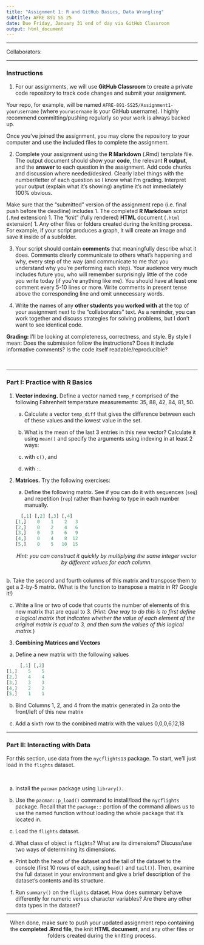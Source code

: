 ```yaml
---
title: "Assignment 1: R and GitHub Basics, Data Wrangling"
subtitle: AFRE 891 SS 25
date: Due Friday, January 31 end of day via GitHub Classroom
output: html_document
---
```


***

Collaborators:

***

### Instructions
  


1. For our assignments, we will use **GitHub Classroom** to create a private code repository to track code changes and submit your assignment. 

Your repo, for example, will be named `AFRE-891-SS25/Assignment1-yourusername` (where `yourusername` is your GitHub username). I highly recommend committing/pushing regularly so your work is always backed up. 

Once you've joined the assignment, you may clone the repository to your computer and use the included files to complete the assignment.

2. Complete your assignment using the **R Markdown** (.Rmd) template file. The output document should show your **code**, the relevant **R output**, and the **answer** to each question in the assignment. Add code chunks and discussion where needed/desired. Clearly label things with the number/letter of each question so I know what I'm grading. Interpret your output (explain what it's showing) anytime it's not immediately 100% obvious. 

Make sure that the "submitted" version of the assignment repo (i.e. final push before the deadline) includes
    1. The completed **R Markdown** script (`.Rmd` extension)
    1. The "knit" (fully rendered) **HTML** document (`.html` extension)
    1. Any other files or folders created during the knitting process. For example, if your script produces a graph, it will create an image and save it inside of a subfolder.

3. Your script should contain **comments** that meaningfully describe what it does. Comments clearly communicate to others what's happening and why, every step of the way (and communicate to me that you understand why you're performing each step). Your audience very much includes future you, who will remember surprisingly little of the code you write today (if you're anything like me). You should have at least one comment every 5-10 lines or more. Write comments in present tense above the corresponding line and omit unnecessary words.

4. Write the names of any **other students you worked with** at the top of your assignment next to the "collaborators" text. As a reminder, you can work together and discuss strategies for solving problems, but I don't want to see identical code.

**Grading:** I'll be looking at completeness, correctness, and style. By style I mean: Does the submission follow the instructions? Does it include informative comments? Is the code itself readable/reproducible?
  
</br>

***

### Part I: Practice with R Basics 

1. **Vector indexing.** Define a vector named `temp_f` comprised of the following Fahrenheit temperature measurements: 35, 88, 42, 84, 81, 50.

   a. Calculate a vector `temp_diff` that gives the difference between each of these values and the lowest value in the set.

   b. What is the mean of the last 3 entries in this new vector? Calculate it using `mean()` and specify the arguments using indexing in at least 2 ways: 
    a. with `c()`, and 
    b. with `:`.


2. **Matrices.** Try the following exercises:

   a. Define the following matrix. See if you can do it with sequences (`seq`) and repetition (`rep`) rather than having to type in each number manually.
```r
     [,1] [,2] [,3] [,4]
[1,]    0    1    2   3
[2,]    0    2    4   6
[3,]    0    3    6   9
[4,]    0    4    8  12
[5,]    0    5   10  15
```
<center>
  *Hint: you can construct it quickly by multiplying the same integer vector by different values for each column.* 
  
  </center>
  </br>
   b. Take the second and fourth columns of this matrix and transpose them to get a 2-by-5 matrix. (What is the function to transpose a matrix in R? Google it!)

   c. Write a line or two of code that counts the number of elements of this new matrix that are equal to 3. (*Hint: One way to do this is to first define a logical matrix that indicates whether the value of each element of the original matrix is equal to 3, and then sum the values of this logical matrix.*)

3. **Combining Matrices and Vectors**
  
  a. Define a new matrix with the following values
  
```r
     [,1] [,2] 
[1,]    5    5    
[2,]    4    4   
[3,]    3    3  
[4,]    2    2   
[5,]    1    1   
```

  b. Bind Columns 1, 2, and 4 from the matrix generated in 2a onto the front/left of this new matrix
  
  c. Add a sixth row to the combined matrix with the values 0,0,0,6,12,18
  
***
  

### Part II: Interacting with Data

For this section, use data from the `nycflights13` package. To start, we'll just load in the `flights` dataset.

  </br>
  
  a. Install the `pacman` package using `library()`.
  
  b. Use the `pacman::p_load()` command to install/load the `nycflights` package. Recall that the `package::` portion of the command allows us to use the named function without loading the whole package that it's located in.
  
  c. Load the `flights` dataset.
  
  d. What class of object is `flights`? What are its dimensions? Discuss/use two ways of determining its dimensions.
  
  e. Print both the head of the dataset and the tail of the dataset to the console (first 10 rows of each, using `head()` and `tail()`). Then, examine the full dataset in your environment and give a brief description of the dataset's contents and its structure.
  
  f. Run `summary()` on the `flights` dataset. How does summary behave differently for numeric versus character variables? Are there any other data types in the dataset?

***

<center>
When done, make sure to push your updated assignment repo containing the **completed .Rmd file**, the knit **HTML document**, and any other files or folders created during the knitting process.
</center>